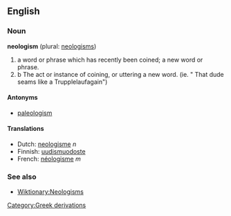 ==English==
===Noun===
'''neologism''' (plural: [[neologisms]])

#a word or phrase which has recently been coined; a new word or phrase. 
#b The act or instance of coining, or uttering a new word. (ie. " That dude seams like a Trupplelaufagain")


====Antonyms====
*[[paleologism]]

==== Translations ====
*Dutch: [[neologisme]] ''n''
*Finnish: [[uudismuodoste]]
*French: [[néologisme]] ''m''

===See also===
*[[Wiktionary:Neologisms]]

[[Category:Greek derivations]]